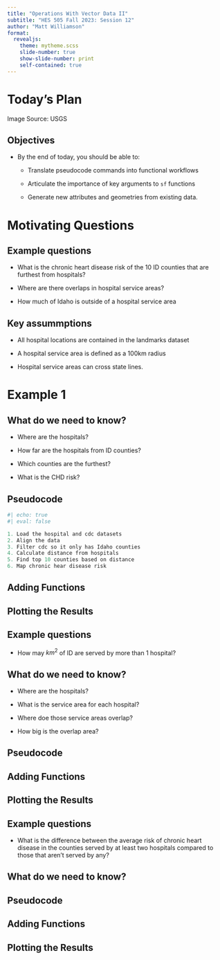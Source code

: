 ```yaml
---
title: "Operations With Vector Data II"
subtitle: "HES 505 Fall 2023: Session 12"
author: "Matt Williamson"
format: 
  revealjs:
    theme: mytheme.scss
    slide-number: true
    show-slide-number: print
    self-contained: true  
---
```


# Today's Plan {background="#43464B" background-image="img/slide_10/NEDUS.gif" background-opacity="0.7"}

::: footer
Image Source: USGS
:::

## Objectives

- By the end of today, you should be able to:

  - Translate pseudocode commands into functional workflows

  - Articulate the importance of key arguments to `sf` functions

  - Generate new attributes and geometries from existing data.
  
# Motivating Questions {background="#9F281A"}

## Example questions

- What is the chronic heart disease risk of the 10 ID counties that are furthest from hospitals?

- Where are there overlaps in hospital service areas?

- How much of Idaho is outside of a hospital service area

## Key assummptions

- All hospital locations are contained in the landmarks dataset

- A hospital service area is defined as a 100km radius

- Hospital service areas can cross state lines.

# Example 1 {background="#9F281A"}



## What do we need to know?

- Where are the hospitals?

- How far are the hospitals from ID counties?

- Which counties are the furthest?

- What is the CHD risk?

## Pseudocode

```r
#| echo: true
#| eval: false

1. Load the hospital and cdc datasets
2. Align the data
3. Filter cdc so it only has Idaho counties
4. Calculate distance from hospitals
5. Find top 10 counties based on distance
6. Map chronic hear disease risk

```

## Adding Functions

## Plotting the Results

## Example questions

- How may $km^2$ of ID are served by more than 1 hospital?

## What do we need to know?
- Where are the hospitals?

- What is the service area for each hospital?

- Where doe those service areas overlap?

- How big is the overlap area?

## Pseudocode

## Adding Functions

## Plotting the Results

## Example questions

- What is the difference between the average risk of chronic heart disease in the counties served by at least two hospitals compared to those that aren't served by any?

## What do we need to know?

## Pseudocode

## Adding Functions

## Plotting the Results
